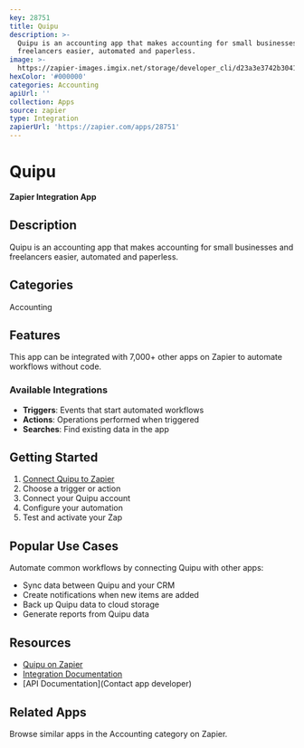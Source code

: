```yaml
---
key: 28751
title: Quipu
description: >-
  Quipu is an accounting app that makes accounting for small businesses and
  freelancers easier, automated and paperless.
image: >-
  https://zapier-images.imgix.net/storage/developer_cli/d23a3e3742b30414005089086308474b.png?auto=format%2Ccompress&ixlib=python-3.0.0&q=50
hexColor: '#000000'
categories: Accounting
apiUrl: ''
collection: Apps
source: zapier
type: Integration
zapierUrl: 'https://zapier.com/apps/28751'
---
```

# Quipu

**Zapier Integration App**

## Description

Quipu is an accounting app that makes accounting for small businesses and freelancers easier, automated and paperless.

## Categories

Accounting

## Features

This app can be integrated with 7,000+ other apps on Zapier to automate workflows without code.

### Available Integrations

- **Triggers**: Events that start automated workflows
- **Actions**: Operations performed when triggered
- **Searches**: Find existing data in the app

## Getting Started

1. [Connect Quipu to Zapier](https://zapier.com/apps/28751)
2. Choose a trigger or action
3. Connect your Quipu account
4. Configure your automation
5. Test and activate your Zap

## Popular Use Cases

Automate common workflows by connecting Quipu with other apps:

- Sync data between Quipu and your CRM
- Create notifications when new items are added
- Back up Quipu data to cloud storage
- Generate reports from Quipu data

## Resources

- [Quipu on Zapier](https://zapier.com/apps/28751)
- [Integration Documentation](https://zapier.com/apps/28751/integrations)
- [API Documentation](Contact app developer)

## Related Apps

Browse similar apps in the Accounting category on Zapier.
